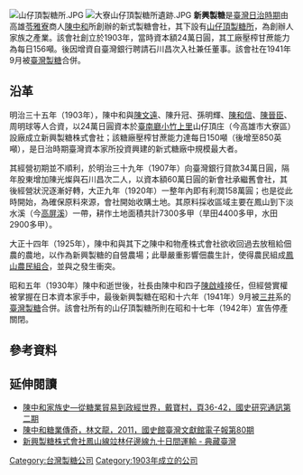 {{Infobox company
| name                = 新興製糖株式會社
| logo                = 
| caption             = 
| type                = 
| traded_as           = 
| original_text       = 
| fate                = 併入[[臺灣製糖|臺灣製糖]]
| predecessor         = 
| successor           = 
| foundation          = 1903年{{r|六}}
| founder             = [[陳中和|陳中和]]
| defunct             = 1941年
| location            = {{TWN-JPN}}<br/>臺南廳小竹上里山仔頂庄 
| locations           = 
| area_served         = 
| key_people          = 社長：陳中和<br/>董事：石川昌次、[[陳振發|陳振發]]、[[陳啟清|陳啟清]]、[[陳光燦|陳光燦]]、[[陳啟峰|陳啟峰]]
| industry            = 
| products            = 糖
| services            = 
| revenue             = 
| operating_income    = 
| net_income          = 
| aum                 = <!-- Only used with financial services companies -->
| assets              = 
| equity              = 
| owner               = 
| num_employees       = 
| parent              = 
| divisions           = 
| subsid              = 
| homepage            = <!-- {{URL|example.com}} -->
| zip_code            = 
| telephone_no        = 
| slogan              = 
| capital             = 
| market_value        = 
| P/E ratio           = 
| earnings per share  = 
| Net asset value     = 
| accounting_period   = 
| major_shareholder   = 
| footnotes           = 
}}
[[File:山仔頂製糖所.JPG|thumb]]
[[File:大寮山仔頂製糖所遺跡.JPG|thumb]]
'''新興製糖'''是[[臺灣日治時期|臺灣日治時期]]由高雄[[苓雅寮|苓雅寮]]商人[[陳中和|陳中和]]所創辦的新式製糖會社，其下設有[[山仔頂製糖所|山仔頂製糖所]]，為創辦人家族之產業{{r|六}}。該會社創立於1903年，當時資本額24萬日圓，其工廠壓榨甘蔗能力為每日156噸{{r|六}}。後因增資自臺灣銀行聘請石川昌次入社兼任董事。該會社在1941年9月被[[臺灣製糖|臺灣製糖]]合併{{r|六}}。

== 沿革 ==
明治三十五年（1903年），陳中和與[[陳文遠|陳文遠]]、陳升冠、孫明輝、[[陳和信|陳和信]]、[[陳晉臣|陳晉臣]]、周明球等人合資，以24萬日圓資本於[[臺南廳|臺南廳]][[小竹上里|小竹上里]]山仔頂庄（今高雄市大寮區）設廠成立新興製糖株式會社；該糖廠壓榨甘蔗能力達每日150噸（後增至850英噸{{r|楊}}）{{r|六}}，是日治時期臺灣資本家所投資興建的新式糖廠中規模最大者{{r|楊}}。

其經營初期並不順利，於明治三十九年（1907年）向臺灣銀行貸款34萬日圓，隔年股東增加陳光燦與石川昌次二人，以資本額60萬日圓的新會社承繼舊會社，其後經營狀況逐漸好轉，大正九年（1920年）一整年內即有利潤158萬圓；也是從此時開始，為確保原料來源，會社開始收購土地{{r|六}}。其原料採收區域主要在鳳山到下淡水溪（今[[高屏溪|高屏溪]]）一帶，耕作土地面積共計7300多甲（旱田4400多甲，水田2900多甲）{{r|六}}。

大正十四年（1925年），陳中和與其下之陳中和物產株式會社欲收回過去放租給佃農的農地，以作為新興製糖的自營農場；此舉嚴重影響佃農生計，使得農民組成[[鳳山農民組合|鳳山農民組合]]，並與之發生衝突{{r|楊}}。

昭和五年（1930年）陳中和逝世後，社長由陳中和四子[[陳啟峰|陳啟峰]]接任，但經營實權被掌握在日本資本家手中，最後新興製糖在昭和十六年（1941年）9月被[[三井財閥|三井]]系的[[臺灣製糖|臺灣製糖]]合併{{r|楊}}{{r|六}}。該會社所有的山仔頂製糖所則在昭和十七年（1942年）宣告停產關閉{{r|楊}}。

== 參考資料 ==
{{reflist|2|refs=
<ref name="六">{{cite book |author=台糖60週年慶籌備委員會編輯組 |title=《台灣糖業公司，台糖六十週年慶紀念專刊──台灣糖業之演進與再生》 |date=2006-05-01 |publisher=台灣糖業股份有限公司  |isbn=986-82206-0-2 |pages=57、58、112－114頁}}</ref>
<ref name="楊">{{cite book |author=楊彥騏 |title=《台灣百年糖紀》 |publisher=貓頭鷹出版  |isbn=957-469-503-4 |pages=94、148頁|date=2001年7月}}</ref>
}}
== 延伸閱讀 ==
*[https://web.archive.org/web/20161111153447/http://www.drnh.gov.tw/ImagesPost/95e727db-d00f-498b-969c-52efed770f2d/623b15fa-6f5f-435a-b976-ea4a0e2dd395_ALLFILES.pdf 陳中和家族史—從糖業貿易到政經世界，戴寶村，頁36-42，國史研究通訊第二期]
*[https://web.archive.org/web/20161111154026/http://w3.th.gov.tw/epaper/view2.php?ID=80&AID=1106 陳中和糖業傳奇，林文龍，2011，國史館臺灣文獻館電子報第80期]
*[http://catalog.digitalarchives.tw/item/00/48/f2/ca.html 新興製糖株式會社鳳山線竝林仔邊線九十日間運輸 - 典藏臺灣] {{Wayback|url=http://catalog.digitalarchives.tw/item/00/48/f2/ca.html |date=20170112001046 }}


{{臺灣糖業}}
[[Category:台灣製糖公司|Category:台灣製糖公司]]
[[Category:1903年成立的公司|Category:1903年成立的公司]]